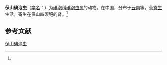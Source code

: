 {{Speciesbox
| name = 保山碘泡虫
| status = 
| status_system = 
| image = 
| genus = Myxobolus
| species = baoshanensis
| authority = (Ma, 1998)<ref name='id9644'>{{cite web| url =http://www.bioinfo.cn/db05/BjdwSpecies.php?action=view&id=9644| title =保山碘泡虫| work =《中国动物物种编目数据库》| publisher =中国科学院微生物研究所| author =中国科学院动物研究所| accessdate =2009-04-16| deadurl =yes| archiveurl =https://web.archive.org/web/20160305015618/http://www.bioinfo.cn/db05/BjdwSpecies.php?action=view&id=9644| archivedate =2016-03-05}}</ref>
}}

'''保山碘泡虫'''（[[学名|学名]]：{{lang|la|''Myxobolus baoshanensis''}}）为[[碘泡科|碘泡科]][[碘泡虫属|碘泡虫属]]的动物。在中国，分布于[[云南|云南]]等，营[[寄生|寄生]]生活，寄生在保山四须鲃的肾。<ref name='id9644'/>

== 参考文献 ==
{{reflist}}

{{Wikispecies|Myxobolus baoshanensis}}

[[Category:碘泡虫属|保山碘泡虫]]


{{Cnidarian-stub}}